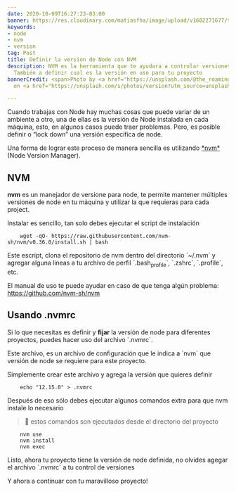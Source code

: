 ```yaml
---
date: 2020-10-09T16:27:23-03:00
banner: https://res.cloudinary.com/matiasfha/image/upload/v1602271677/timj-6BVinN0Y7Xk-unsplash_ge392o.jpg
keywords:
- node
- nvm
- version
tag: Post
title: Definir la version de Node con NVM
description: NVM es la herramienta que te ayudara a controlar versiones de Node y
  También a definir cual es la versión en uso para tu proyecto
bannerCredit: <span>Photo by <a href="https://unsplash.com/@the_roaming_platypus?utm_source=unsplash&amp;utm_medium=referral&amp;utm_content=creditCopyText">timJ</a>
  on <a href="https://unsplash.com/s/photos/version?utm_source=unsplash&amp;utm_medium=referral&amp;utm_content=creditCopyText">Unsplash</a></span>

---
```

Cuando trabajas con Node hay muchas cosas que puede variar de un ambiente a otro, una de ellas es la versión de Node instalada en cada máquina, esto, en algunos casos puede traer problemas. Pero, es posible definir o &ldquo;lock down&rdquo; una versión específica de node.

Una forma de lograr este proceso de manera sencilla es utilizando [\*nvm\*](<https://github.com/nvm-sh/nvm>) (Node Version Manager).


## NVM

**nvm** es un manejador de versione para node, te permite mantener múltiples versiones de node en tu máquina y utilizar la que requieras para cada project.

Instalar es sencillo, tan solo debes ejecutar el script de instalación

```shell
    wget -qO- https://raw.githubusercontent.com/nvm-sh/nvm/v0.36.0/install.sh | bash
```
Este escript, clona el repositorio de nvm dentro del directorio \`~/.nvm\` y agregar alguna lineas a tu archivo de perfil \`.bash<sub>profile</sub>\`, \`.zshrc\`, \`.profile\`, etc.

El manual de uso te puede ayudar en caso de que tenga algún problema: <https://github.com/nvm-sh/nvm>


## Usando .nvmrc

Si lo que necesitas es definir y **fijar** la versión de node para diferentes proyectos, puedes hacer uso del archivo \`.nvmrc\`.

Este archivo, es un archivo de configuración que le indica a \`nvm\` que versión de node se requiere para este proyecto.

Simplemente crear este archivo y agrega la versión que quieres definir

```shell
    echo "12.15.0" > .nvmrc
```

Después de eso sólo debes ejecutar algunos comandos extra para que nvm instale lo necesario

> 🚨 estos comandos son ejecutados desde el directorio del proyecto

```shell
    nvm use
    nvm install
    nvm exec
```

Listo, ahora tu proyecto tiene la versión de node definida, no olvides agegar el archivo \`.nvmrc\` a tu control de versiones

Y ahora a continuar con tu maravilloso proyecto!